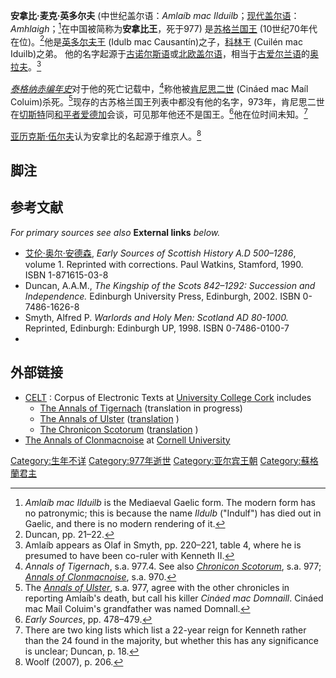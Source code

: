 {{Infobox royalty
| name = 安拿比王
| succession = 阿尔巴国王
| reign = 973年—977年
| predecessor = [[肯尼思二世|肯尼思二世]]
| successor = 肯尼思二世
| house = [[亚尔宾王朝|亚尔宾王朝]]
| father = 阿尔巴国王[[英多尔夫王|英多尔夫]]
| death_date = 977年
}}
'''安拿比·麦克·英多尔夫''' (中世纪盖尔语：''Amlaíb mac Ilduilb''；[[苏格兰盖尔语|现代盖尔语]]：''Amhlaigh''；<ref>''Amlaíb mac Ilduilb'' is the Mediaeval Gaelic form. The modern form has no patronymic; this is because the name ''Ildulb'' ("Indulf") has died out in Gaelic, and there is no modern rendering of it.</ref>在中国被简称为'''安拿比王'''，死于977) 是[[苏格兰国王|苏格兰国王]] (10世纪70年代在位)。<ref>Duncan, pp. 21–22.</ref>他是[[英多尔夫王|英多尔夫王]] (Idulb mac Causantín)之子，[[科林王|科林王]] (Cuilén mac Iduilb)之弟。 他的名字起源于[[古诺尔斯语|古诺尔斯语]]或[[北欧盖尔语|北欧盖尔语]]，相当于[[古爱尔兰语|古爱尔兰语]]的[[奥拉夫|奥拉夫]]。<ref>Amlaíb appears as Olaf in Smyth, pp. 220–221, table 4, where he is presumed to have been co-ruler with Kenneth II.</ref>

''[[泰格纳赤编年史|泰格纳赤编年史]]''对于他的死亡记载中，<ref>''Annals of Tigernach'', s.a. 977.4. See also ''[[Chronicon_Scotorum|Chronicon Scotorum]]'', s.a. 977; ''[[Annals_of_Clonmacnoise|Annals of Clonmacnoise]]'', s.a. 970.</ref>称他被[[肯尼思二世|肯尼思二世]] (Cináed mac Maíl Coluim)杀死。<ref>The ''[[Annals_of_Ulster|Annals of Ulster]]'', s.a. 977, agree with the other chronicles in reporting Amlaíb's death, but call his killer ''Cináed mac Domnaill''. Cináed mac Maíl Coluim's grandfather was named Domnall.</ref>现存的古苏格兰国王列表中都没有他的名字，973年，肯尼思二世在[[切斯特|切斯特]]同[[和平者爱德加|和平者爱德加]]会谈，可见那年他还不是国王。<ref>''Early Sources'', pp. 478–479.</ref>他在位时间未知。<ref>There are two king lists which list a 22-year reign for Kenneth rather than the 24 found in the majority, but whether this has any significance is unclear; Duncan, p. 18.</ref>

[[亚历克斯·伍尔夫|亚历克斯·伍尔夫]]认为安拿比的名起源于维京人。<ref>Woolf (2007), p. 206.</ref>

==脚注==
{{reflist}}

==参考文献==
''For primary sources see also '' '''External links''' ''below.''
* [[艾伦·奥尔·安德森|艾伦·奥尔·安德森]], ''Early Sources of Scottish History A.D 500–1286'', volume 1. Reprinted with corrections. Paul Watkins, Stamford, 1990. ISBN 1-871615-03-8
* Duncan, A.A.M., ''The Kingship of the Scots 842–1292: Succession and Independence.'' Edinburgh University Press, Edinburgh, 2002. ISBN 0-7486-1626-8
* Smyth, Alfred P. ''Warlords and Holy Men: Scotland AD 80-1000.'' Reprinted, Edinburgh: Edinburgh UP, 1998. ISBN 0-7486-0100-7
* {{citation |last=Woolf |first=Alex |author-link=Alex Woolf |volume=2 |title=From Pictland to Alba, 789–1070 |year=2007 |series=The New Edinburgh History of Scotland |publisher=Edinburgh University Press |location=Edinburgh |isbn=978-0-7486-1234-5|ref=Woolf07}}

==外部链接==
* [http://www.ucc.ie/celt/ CELT] {{Wayback|url=http://www.ucc.ie/celt/ |date=20110302040731 }}: Corpus of Electronic Texts at [[University_College_Cork|University College Cork]] includes
** [http://www.ucc.ie/celt/published/G100002/index.html The Annals of Tigernach] {{Wayback|url=http://www.ucc.ie/celt/published/G100002/index.html |date=20101206182754 }} (translation in progress)
** [http://www.ucc.ie/celt/published/G100001A/index.html The Annals of Ulster] {{Wayback|url=http://www.ucc.ie/celt/published/G100001A/index.html |date=20110112163747 }} ([http://www.ucc.ie/celt/published/T100001A/index.html translation] {{WebCite|url=https://www.webcitation.org/6B5RyFRDt?url=http://www.ucc.ie/celt/published/T100001A/index.html |date=20121001104021 |dateformat=iso }})
** [http://www.ucc.ie/celt/published/G100016/index.html The Chronicon Scotorum] {{Wayback|url=http://www.ucc.ie/celt/published/G100016/index.html |date=20110113132246 }} ([http://www.ucc.ie/celt/published/T100016/index.html translation] {{WebCite|url=https://www.webcitation.org/6JMjul6aQ?url=http://www.ucc.ie/celt/published/T100016/index.html |date=20130903211620 |dateformat=iso }})
*[http://historical.library.cornell.edu/cgi-bin/cul.cdl/docviewer?did=cdl360 The Annals of Clonmacnoise] {{Wayback|url=http://historical.library.cornell.edu/cgi-bin/cul.cdl/docviewer?did=cdl360 |date=20060212062745 }} at [[Cornell_University|Cornell University]]

{{s-start}}
{{s-hou|[[亚尔宾王朝|亚尔宾王朝]]}}
{{s-reg|}}
{{s-bef|before=[[肯尼思二世|肯尼思二世]]}}
{{s-ttl|title=[[苏格兰国王|苏格兰国王]]|years=973年–977年}}
{{s-aft|after=肯尼思二世}}
{{end}}
{{苏格兰君主}}

{{DEFAULTSORT:Amlaib Of Scotland}}
[[Category:生年不详|Category:生年不详]]
[[Category:977年逝世|Category:977年逝世]]
[[Category:亚尔宾王朝|Category:亚尔宾王朝]]
[[Category:蘇格蘭君主|Category:蘇格蘭君主]]